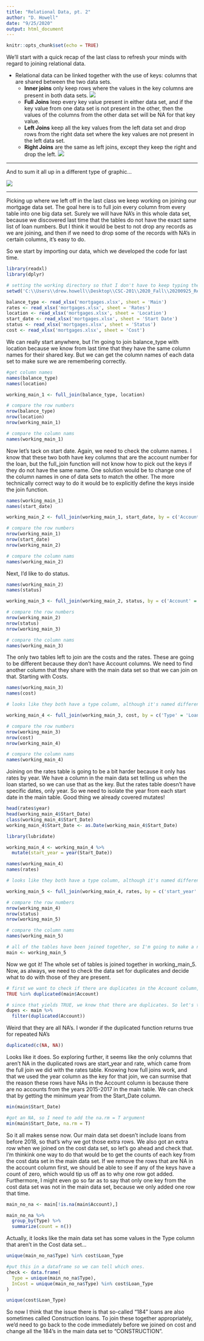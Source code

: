 ```yaml
---
title: "Relational Data, pt. 2"
author: "D. Howell"
date: "9/25/2020"
output: html_document
---
```


```r
knitr::opts_chunk$set(echo = TRUE)
```

We'll start with a quick recap of the last class to refresh your minds with regard to joining relational data. 

* Relational data can be linked together with the use of keys: columns that are shared between the two data sets. 
  + **Inner joins** only keep rows where the values in the key columns are present in both data sets. 
    ![](C:\\Users\\drew.howell\\Desktop\\CSC-201\\2020_Fall\\20200925_Relational_Data_2\\inner-join.jpg)
  + **Full Joins**  leep every key value present in either data set, and if the key value from one data set is not present in the other, then the values of the columns from the other data set will be NA for that key value. 
  + **Left Joins** keep all the key values from the left data set and drop rows from the right data set where the key values are not present in the left data set. 
  + **Right Joins** are the same as left joins, except they keep the right and drop the left. 
    ![](C:\\Users\\drew.howell\\Desktop\\CSC-201\\2020_Fall\\20200925_Relational_Data_2\\outer-joins.jpg)

***

And to sum it all up in a different type of graphic...

![](C:\\Users\\drew.howell\\Desktop\\CSC-201\\2020_Fall\\20200925_Relational_Data_2\\venn.jpg)

***

Picking up where we left off in the last class we keep working on joining our mortgage data set. The goal here is to full join every column from every table into one big data set. Surely we will have NA's in this whole data set, because we discovered last time that the tables do not have the exact same list of loan numbers. But I think it would be best to not drop any records as we are joining, and then if we need to drop some of the records with NA's in certain columns, it's easy to do. 

So we start by importing our data, which we developed the code for last time. 

```r
library(readxl)
library(dplyr)

# setting the working directory so that I don't have to keep typing the same file path for every table. 
setwd('C:\\Users\\drew.howell\\Desktop\\CSC-201\\2020_Fall\\20200925_Relational_Data_2')

balance_type <- read_xlsx('mortgages.xlsx', sheet = 'Main')
rates <- read_xlsx('mortgages.xlsx', sheet = 'Rates')
location <- read_xlsx('mortgages.xlsx', sheet = 'Location')
start_date <- read_xlsx('mortgages.xlsx', sheet = 'Start Date')
status <- read_xlsx('mortgages.xlsx', sheet = 'Status')
cost <- read_xlsx('mortgages.xlsx', sheet = 'Cost')
```

We can really start anywhere, but I'm going to join balance_type with location because we know from last time that they have the same column names for their shared key. But we can get the column names of each data set to make sure we are remembering correctly. 

```r
#get column names
names(balance_type)
names(location)

working_main_1 <- full_join(balance_type, location)

# compare the row numbers
nrow(balance_type)
nrow(location)
nrow(working_main_1)

# compare the column nams
names(working_main_1)
```

Now let's tack on start date. Again, we need to check the column names. I know that these two both have key columns that are the account number for the loan, but the full_join function will not know how to pick out the keys if they do not have the same name. One solution would be to change one of the column names in one of data sets to match the other. The more technically correct way to do it would be to explicitly define the keys inside the join function. 

```r
names(working_main_1)
names(start_date)

working_main_2 <- full_join(working_main_1, start_date, by = c('Account' = 'Loan_Number'))

# compare the row numbers
nrow(working_main_1)
nrow(start_date)
nrow(working_main_2)

# compare the column nams
names(working_main_2)
```

Next, I'd like to do status. 

```r
names(working_main_2)
names(status)

working_main_3 <- full_join(working_main_2, status, by = c('Account' = 'Acct'))

# compare the row numbers
nrow(working_main_2)
nrow(status)
nrow(working_main_3)

# compare the column nams
names(working_main_3)
```

The only two tables left to join are the costs and the rates. These are going to be different because they don't have Account columns. We need to find another column that they share with the main data set so that we can join on that. Starting with Costs. 

```r
names(working_main_3)
names(cost)

# looks like they both have a type column, although it's named differently. 

working_main_4 <- full_join(working_main_3, cost, by = c('Type' = 'Loan_Type'))

# compare the row numbers
nrow(working_main_3)
nrow(cost)
nrow(working_main_4)

# compare the column nams
names(working_main_4)
```

Joining on the rates table is going to be a bit harder because it only has rates by year. We have a column in the main data set telling us when the loan started, so we can use that as the key. But the rates table doesn't have specific dates, only year. So we need to isolate the year from each start date in the main table. Good thing we already covered mutates!

```r
head(rates$year)
head(working_main_4$Start_Date)
class(working_main_4$Start_Date)
working_main_4$Start_Date <- as.Date(working_main_4$Start_Date)

library(lubridate)

working_main_4 <- working_main_4 %>%
  mutate(start_year = year(Start_Date))

names(working_main_4)
names(rates)

# looks like they both have a type column, although it's named differently. 

working_main_5 <- full_join(working_main_4, rates, by = c('start_year' = 'year'))

# compare the row numbers
nrow(working_main_4)
nrow(status)
nrow(working_main_5)

# compare the column nams
names(working_main_5)

# all of the tables have been joined together, so I'm going to make a new data set named "main"
main <- working_main_5
```

Now we got it! The whole set of tables is joined together in working_main_5. Now, as always, we need to check the data set for duplicates and decide what to do with those of they are present. 

```r
# first we want to check if there are duplicates in the Account column, because we don't want to be counting loans twice in our analysis. 
TRUE %in% duplicated(main$Account)

# since that yields TRUE, we know that there are duplicates. So let's try to filter down to the rows that are marked duplicated.
dupes <- main %>%
  filter(duplicated(Account))
```

Weird that they are all NA's. I wonder if the duplicated function returns true for repeated NA's 


```r
duplicated(c(NA, NA))
```

Looks like it does. So exploring further, it seems like the only columns that aren't NA in the duplicated rows are start_year and rate, which came from the full join we did with the rates table. Knowing how full joins work, and that we used the year column as the key for that join, we can surmise that the reason these rows have NAs in the Account column is because there are no accounts from the years 2015-2017 in the main table. We can check that by getting the minimum year from the Start_Date column. 

```r
min(main$Start_Date)

#got an NA, so I need to add the na.rm = T argument
min(main$Start_Date, na.rm = T)
```

So it all makes sense now. Our main data set doesn't include loans from before 2018, so that's why we got those extra rows. We also got an extra row when we joined on the cost data set, so let's go ahead and check that. I'm thinkink one way to do that would be to get the counts of each key from the cost data set in the main data set. If we remove the rows that are NA in the account column first, we should be able to see if any of the keys have a count of zero, which would tip us off as to why one row got added. Furthermore, I might even go so far as to say that only one key from the cost data set was not in the main data set, because we only added one row that time. 

```r
main_no_na <- main[!is.na(main$Account),]

main_no_na %>%
  group_by(Type) %>%
  summarize(count = n())
```

Actually, it looks like the main data set has some values in the Type column that aren't in the Cost data set...

```r
unique(main_no_na$Type) %in% cost$Loan_Type

#put this in a dataframe so we can tell which ones. 
check <- data.frame(
  Type = unique(main_no_na$Type),
  InCost = unique(main_no_na$Type) %in% cost$Loan_Type
)

unique(cost$Loan_Type)
```

So now I think that the issue there is that so-called "184" loans are also sometimes called Construction loans. To join these together appropriately, we'd need to go back to the code immediately before we joined on cost and change all the 184's in the main data set to "CONSTRUCTION". 
